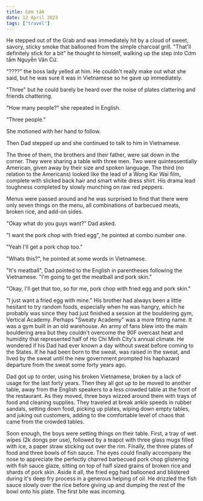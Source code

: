 ```yaml
---
title: Cơm tấm
date: 12 April 2023
tags: ["travel"]
---
```


He stepped out of the Grab and was immediately hit by a cloud of sweet, savory, sticky smoke
that ballooned from the simple charcoal grill.
"That'll definitely stick for a bit" he thought to himself, walking
up the step into Cơm tấm Nguyễn Văn Cừ.

"????" the boss lady yelled at him. He couldn't really make out what she said,
but he was sure it was in Vietnamese so he gave up immediately.

"Three" but he could barely be heard over the noise of plates clattering and friends chattering.

"How many people?" she repeated in English.

"Three people."

She motioned with her hand to follow.

Then Dad stepped up and she continued to talk to him in Vietnamese.

The three of them, the brothers and their father, were sat down in the corner.
They were sharing a table with three men. Two were quintessentially American,
given away by their size and spoken language. The third (no relation to the Americans)
looked like the lead of a Wong Kar Wai film, complete with slicked back hair
and smart white dress shirt.
His drama lead toughness completed by slowly munching on raw red peppers.

Menus were passed around and he was surprised to find that there were only seven
things on the menu, all combinations of barbecued meats, broken rice, and add-on
sides.

"Okay what do you guys want?" Dad asked.

"I want the pork chop with fried egg", he pointed at combo number one.

"Yeah I'll get a pork chop too."

"Whats this?", he pointed at some words in Vietnamese.

"It's meatball", Dad pointed to the English in parentheses following the Vietnamese.
"I'm going to get the meatball and pork skin."

"Okay, I'll get that too, so for me, pork chop with fried egg and pork skin."

"I just want a fried egg with mine." His brother had always been a little hesitant to try
random foods, especially when he was hangry, which he probably was since they
had just finished a session at the bouldering gym, Vertical Academy.
Perhaps "Sweaty Academy" was a more fitting name. It was a gym built in an old warehouse.
An army of fans blew into the main bouldering area
but they couldn't overcome the 90F overcast heat and humidity that represented
half of Ho Chi Minh City's annual climate.
He wondered if his Dad had ever known a day without sweat before coming to the States.
If he had been born to the sweat, was raised in the sweat, and lived by the sweat
until the new government prompted his haphazard departure from the sweat some forty years ago.

Dad got up to order, using his broken Vietnamese, broken by a lack of usage for the last forty years.
Then they all got up to be moved to another table, away from the English
speakers to a less crowded table at the front of the restaurant.
As they moved, three boys wizzed around them with trays of food and cleaning supplies.
They traveled at break ankle speeds in rubber sandals, setting down food,
picking up plates, wiping down empty tables, and juking out customers, adding to the comfortable level of chaos
that came from the crowded tables.

Soon enough, the boys were setting things on their table.
First, a tray of wet wipes (2k dongs per use), followed by a teapot with three glass
mugs filled with ice, a paper straw sticking out over the rim.
Finally, the three plates of food and three bowls of fish sauce.
The eyes could finally accompany the nose to appreciate the perfectly charred barbecued pork chop
glistening with fish sauce glaze, sitting on top of half sized grains of broken rice
and shards of pork skin.
Aside it all, the fried egg had ballooned and blistered during it's deep fry process in
a generous helping of oil.
He drizzled the fish sauce slowly over the rice before giving up and dumping the
rest of the bowl onto his plate.
The first bite was incoming.
